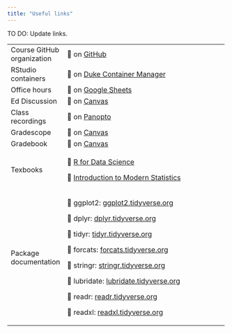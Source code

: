 ```yaml
---
title: "Useful links"
---
```


::: callout-important
TO DO: Update links.
:::

+----------------------------+---------------------------------------------------------------------------------------------------------------------------------+---------+
| Course GitHub organization | 🔗 on [GitHub](https://github.com/sta199-f24)                                                                                   |         |
+----------------------------+---------------------------------------------------------------------------------------------------------------------------------+---------+
| RStudio containers         | 🔗 on [Duke Container Manager](https://cmgr.oit.duke.edu/containers)                                                            |         |
+----------------------------+---------------------------------------------------------------------------------------------------------------------------------+---------+
| Office hours               | 🔗 on [Google Sheets](https://docs.google.com/spreadsheets/d/1gXNQ9UMT01bU9qr-YDsA2GIpslldHmfwPg1gcOj2GTA/edit?usp=sharing)     |         |
+----------------------------+---------------------------------------------------------------------------------------------------------------------------------+---------+
| Ed Discussion              | 🔗 on [Canvas](https://edstem.org/us/courses/50730/discussion/)                                                                 |         |
+----------------------------+---------------------------------------------------------------------------------------------------------------------------------+---------+
| Class recordings           | 🔗 on [Panopto](https://duke.hosted.panopto.com/Panopto/Pages/Sessions/List.aspx?folderID=b5b29027-7084-40bf-9a2f-b0cf0100bb98) |         |
+----------------------------+---------------------------------------------------------------------------------------------------------------------------------+---------+
| Gradescope                 | 🔗 on [Canvas](https://canvas.duke.edu/courses/26106/external_tools/181)                                                        |         |
+----------------------------+---------------------------------------------------------------------------------------------------------------------------------+---------+
| Gradebook                  | 🔗 on [Canvas](https://canvas.duke.edu/courses/26106/gradebook)                                                                 |         |
+----------------------------+---------------------------------------------------------------------------------------------------------------------------------+---------+
| Texbooks                   | 🔗 [R for Data Science](https://r4ds.hadley.nz/)                                                                                |         |
|                            |                                                                                                                                 |         |
|                            | 🔗 [Introduction to Modern Statistics](https://openintro-ims2.netlify.app/)                                                     |         |
+----------------------------+---------------------------------------------------------------------------------------------------------------------------------+---------+
| Package documentation      | 🔗 ggplot2: [ggplot2.tidyverse.org](https://ggplot2.tidyverse.org/)                                                             |         |
|                            |                                                                                                                                 |         |
|                            | 🔗 dplyr: [dplyr.tidyverse.org](https://dplyr.tidyverse.org/)                                                                   |         |
|                            |                                                                                                                                 |         |
|                            | 🔗 tidyr: [tidyr.tidyverse.org](https://tidyr.tidyverse.org/)                                                                   |         |
|                            |                                                                                                                                 |         |
|                            | 🔗 forcats: [forcats.tidyverse.org](https://forcats.tidyverse.org/)                                                             |         |
|                            |                                                                                                                                 |         |
|                            | 🔗 stringr: [stringr.tidyverse.org](https://stringr.tidyverse.org/)                                                             |         |
|                            |                                                                                                                                 |         |
|                            | 🔗 lubridate: [lubridate.tidyverse.org](https://lubridate.tidyverse.org/)                                                       |         |
|                            |                                                                                                                                 |         |
|                            | 🔗 readr: [readr.tidyverse.org](https://readr.tidyverse.org/)                                                                   |         |
|                            |                                                                                                                                 |         |
|                            | 🔗 readxl: [readxl.tidyverse.org](https://readxl.tidyverse.org/)                                                                |         |
+----------------------------+---------------------------------------------------------------------------------------------------------------------------------+---------+
